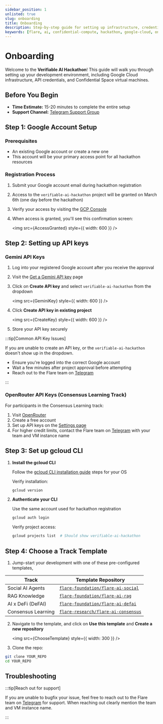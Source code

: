 ```yaml
---
sidebar_position: 1
unlisted: true
slug: onboarding
title: Onboarding
description: Step-by-step guide for setting up infrastructure, credentials, and cloud instances for the Verifiable AI Hackathon.
keywords: [flare, ai, confidential-compute, hackathon, google-cloud, onboarding]
---
```



# Onboarding

Welcome to the **Verifiable AI Hackathon**!
This guide will walk you through setting up your development environment, including Google Cloud infrastructure, API credentials, and Confidential Space virtual machines.

## Before You Begin

- **Time Estimate:** 15-20 minutes to complete the entire setup
- **Support Channel:** [Telegram Support Group](https://t.me/+StI5VEIvtIg2ODlh)

## Step 1: Google Account Setup

### Prerequisites

- An existing Google account or create a new one
- This account will be your primary access point for all hackathon resources

### Registration Process

1. Submit your Google account email during hackathon registration
2. Access to the `verifiable-ai-hackathon` project will be granted on March 6th (one day before the hackathon)
3. Verify your access by visiting the [GCP Console](<(https://console.cloud.google.com/welcome?project=verifiable-ai-hackathon)>)
4. When access is granted, you'll see this confirmation screen:

   <img src={AccessGranted} style={{ width: 600 }} />

## Step 2: Setting up API keys

### Gemini API Keys

1. Log into your registered Google account after you receive the approval
2. Visit the [Get a Gemini API key](https://aistudio.google.com/app/apikey) page
3. Click on **Create API key** and select `verifiable-ai-hackathon` from the dropdown

   <img src={GeminiKey} style={{ width: 600 }} />

4. Click **Create API key in existing project**

   <img src={CreateKey} style={{ width: 600 }} />

5. Store your API key securely

:::tip[Common API Key Issues]

If you are unable to create an API key, or the `verifiable-ai-hackathon` doesn't show up in the dropdown.

- Ensure you're logged into the correct Google account
- Wait a few minutes after project approval before attempting
- Reach out to the Flare team on [Telegram](https://t.me/+StI5VEIvtIg2ODlh)

:::

### OpenRouter API Keys (Consensus Learning Track)

For participants in the Consensus Learning track:

1. Visit [OpenRouter](https://openrouter.ai)
2. Create a free account
3. Set up API keys on the [Settings page](https://openrouter.ai/settings/keys)
4. For higher credit limits, contact the Flare team on [Telegram](https://t.me/+StI5VEIvtIg2ODlh) with your team and VM instance name

## Step 3: Set up gcloud CLI

1. **Install the gcloud CLI**

   Follow the [gcloud CLI installation guide](https://cloud.google.com/sdk/docs/install) steps for your OS

   Verify installation:

   ```bash
   gcloud version
   ```

2. **Authenticate your CLI**

   Use the same account used for hackathon registration

   ```bash
   gcloud auth login
   ```

   Verify project access:

   ```bash
   gcloud projects list  # Should show verifiable-ai-hackathon
   ```

## Step 4: Choose a Track Template

1. Jump-start your development with one of these pre-configured templates,

| Track              | Template Repository                                                                         |
| ------------------ | ------------------------------------------------------------------------------------------- |
| Social AI Agents   | [`flare-foundation/flare-ai-social`](https://github.com/flare-foundation/flare-ai-social)   |
| RAG Knowledge      | [`flare-foundation/flare-ai-rag`](https://github.com/flare-foundation/flare-ai-rag)         |
| AI x DeFi (DeFAI)  | [`flare-foundation/flare-ai-defai`](https://github.com/flare-foundation/flare-ai-defai)     |
| Consensus Learning | [`flare-research/flare-ai-consensus`](https://github.com/flare-research/flare-ai-consensus) |

2. Navigate to the template, and click on **Use this template** and **Create a new repository**

   <img src={ChooseTemplate} style={{ width: 300 }} />

3. Clone the repo:

```bash
git clone YOUR_REPO
cd YOUR_REPO
```

## Troubleshooting

:::tip[Reach out for support]

If you are unable to bugfix your issue, feel free to reach out to the Flare team on [Telegram](https://t.me/+StI5VEIvtIg2ODlh) for support.
When reaching out clearly mention the team and VM instance name.

:::
